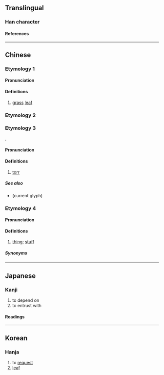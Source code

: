 {{also|千|七|干|モ}}
{{character info/new}}
==Translingual==

===Han character===
{{Han char|rn=4|rad=丿|as=02|sn=3|four=20714|canj=HP|ids=⿱丿七}}

====References====
{{Han ref|kx=0082.020|dkj=00120|dj=0165.080|hdz=10032.010|uh=4E47}}

----

==Chinese==

===Etymology 1===
{{zh-forms}}
{{Han etym}}

====Pronunciation====
{{zh-pron
|m=zhé
|c=zaak6
|oc=y
|cat=n
}}

====Definitions====
{{zh-hanzi}}

# [[grass]] [[leaf]]

===Etymology 2===
{{zh-see|託|v}}

===Etymology 3===
{{zh-forms}}
{{bor|zh|en|torr|withtext=1}}.

====Pronunciation====
{{zh-pron
|m=tuō
|c=tok3
|cat=n
}}

====Definitions====
{{zh-hanzi}}

# {{lb|zh|obsolete}} [[torr]]

=====See also=====
* {{zh-l|托}} (current glyph)

===Etymology 4===
{{zh-forms}}

====Pronunciation====
{{zh-pron
|md=nó̤h
|cat=n
}}

====Definitions====
{{zh-hanzi}}

# {{lb|zh|Min Dong}} [[thing]]; [[stuff]]

=====Synonyms=====
{{zh-dial|東西}}

----

==Japanese==

===Kanji===
{{ja-kanji|grade=|rs=丿02}}

# to depend on
# to entrust with

====Readings====
{{ja-readings
|kanon=たく
|goon=ちゃく
}}

----

==Korean==

===Hanja===
{{ko-hanja|hangeul=탁|eumhun=|rv=tak|mr=t'ak|y=thak}}

# to [[request]]
# [[leaf]]